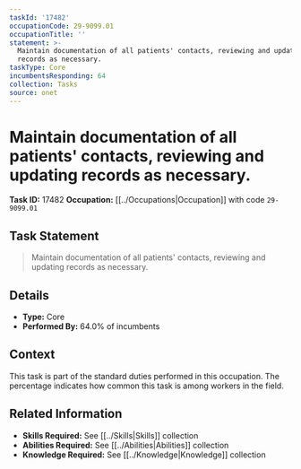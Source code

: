 ```yaml
---
taskId: '17482'
occupationCode: 29-9099.01
occupationTitle: ''
statement: >-
  Maintain documentation of all patients' contacts, reviewing and updating
  records as necessary.
taskType: Core
incumbentsResponding: 64
collection: Tasks
source: onet
---
```

# Maintain documentation of all patients' contacts, reviewing and updating records as necessary.

**Task ID:** 17482
**Occupation:** [[../Occupations|Occupation]] with code `29-9099.01`

## Task Statement

> Maintain documentation of all patients' contacts, reviewing and updating records as necessary.

## Details

- **Type:** Core
- **Performed By:** 64.0% of incumbents

## Context

This task is part of the standard duties performed in this occupation. The percentage indicates how common this task is among workers in the field.

## Related Information

- **Skills Required:** See [[../Skills|Skills]] collection
- **Abilities Required:** See [[../Abilities|Abilities]] collection
- **Knowledge Required:** See [[../Knowledge|Knowledge]] collection
